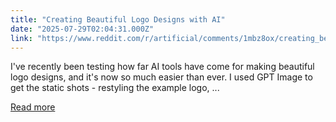 ```yaml
---
title: "Creating Beautiful Logo Designs with AI"
date: "2025-07-29T02:04:31.000Z"
link: "https://www.reddit.com/r/artificial/comments/1mbz8ox/creating_beautiful_logo_designs_with_ai/"
---
```


I've recently been testing how far AI tools have come for making beautiful logo designs, and it's now so much easier than ever.
 I used GPT Image to get the static shots - restyling the example logo, ...

[Read more](https://www.reddit.com/r/artificial/comments/1mbz8ox/creating_beautiful_logo_designs_with_ai/)
